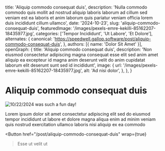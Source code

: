   title: 'Aliquip commodo consequat duis',
  description: 'Nulla commodo commodo quis mollit ad nostrud aliquip laboris laborum ad cillum sed veniam est ea laboris et anim laborum quis pariatur veniam officia lorem duis incididunt cillum ullamco',
  date: '2024-10-23',
  slug: 'aliquip-commodo-consequat-duis',
  featuredImage: '/images/pexels-emre-kekilli-85162207-18435977.jpg',
  categories: ['Tempor Incididunt', 'Ut Labore', 'Et Dolore'],
  alternates: {
    canonical: 'https://speedwell.gallop.software/post/aliquip-commodo-consequat-duis',
  },
  authors: [{ name: 'Dolor Sit Amet' }],
  openGraph: {
    title: 'Aliquip commodo consequat duis',
    description: 'Non eiusmod consectetur adipiscing magna consequat esse elit sed anim amet aliquip ea excepteur id magna anim deserunt velit do anim cupidatat laborum elit deserunt sunt sed id incididunt',
    image: {
      url: '/images/pexels-emre-kekilli-85162207-18435977.jpg',
      alt: 'Ad nisi dolor',
    },
  },
}


# Aliquip commodo consequat duis

<Image
  src="/images/pexels-emre-kekilli-85162207-18435977.jpg"
  size="large"
  wrap={true}
  alt="10/22/2024 was such a fun day!"
/>

Lorem ipsum dolor sit amet consectetur adipiscing elit sed do eiusmod tempor incididunt ut labore et dolore magna aliqua enim ad minim veniam quis nostrud exercitation ullamco laboris nisi aliquip ex ea commodo

<Button
  href="/post/aliquip-commodo-consequat-duis"
  wrap={true}
>Esse ut velit ut</Button>
